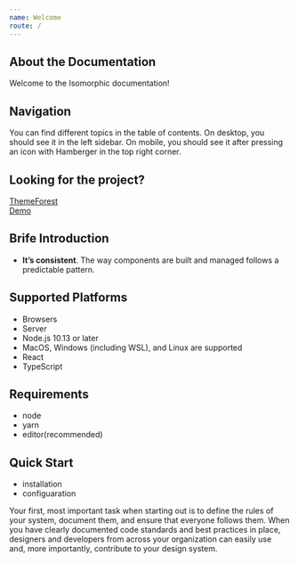 ```yaml
---
name: Welcome
route: /
---
```


## About the Documentation

Welcome to the Isomorphic documentation!

## Navigation

You can find different topics in the table of contents. On desktop, you should see it in the left sidebar. On mobile, you should see it after pressing an icon with Hamberger in the top right corner.

## Looking for the project?

[ThemeForest](http://https://themeforest.net/item/isomorphic-react-redux-admin-dashboard/20262330) <br />
[Demo](https://isomorphic.redq.io/)


## Brife Introduction

- **It’s consistent**. The way components are built and managed follows a predictable pattern.

## Supported Platforms

- Browsers
- Server
- Node.js 10.13 or later
- MacOS, Windows (including WSL), and Linux are supported
- React
- TypeScript

## Requirements

- node
- yarn
- editor(recommended)

## Quick Start

- installation
- configuaration

Your first, most important task when starting out is to define the rules of your system, document them, and ensure that everyone follows them. When you have clearly documented code standards and best practices in place, designers and developers from across your organization can easily use and, more importantly, contribute to your design system.
